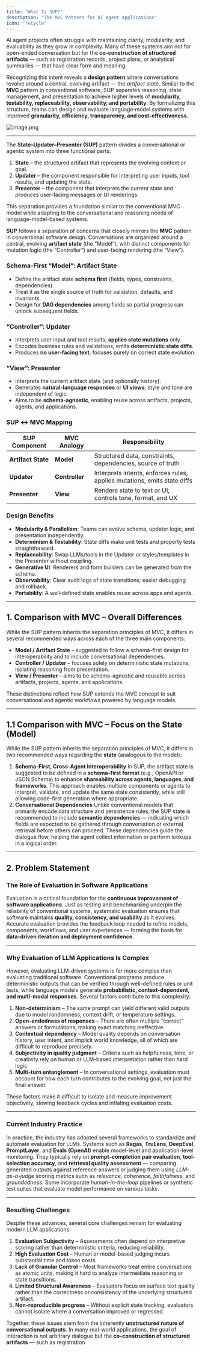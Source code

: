 ```yaml
---
title: "What Is SUP?"
description: "The MVC Pattern for AI Agent Applications"
icon: "recycle"
---
```


AI agent projects often struggle with maintaining clarity, modularity, and evaluability as they grow in complexity. Many of these systems aim not for open-ended conversation but for the **co‑construction of structured artifacts** — such as registration records, project plans, or analytical summaries — that have clear form and meaning.

Recognizing this intent reveals a **design pattern** where conversations revolve around a central, evolving artifact — the _artifact state_. Similar to the **MVC** pattern in conventional software, SUP separates reasoning, state management, and presentation to achieve higher levels of **modularity, testability, replaceability, observability, and portability**. By formalizing this structure, teams can design and evaluate language‑model systems with improved **granularity, efficiency, transparency, and cost‑effectiveness**.

![image.png](/images/image.png)

---

The **State–Updater–Presenter (SUP)** pattern divides a conversational or agentic system into three functional parts:

1. **State** – the structured artifact that represents the evolving context or goal.
2. **Updater** – the component responsible for interpreting user inputs, tool results, and updating the state.
3. **Presenter** – the component that interprets the current state and produces user-facing messages or UI renderings.

This separation provides a foundation similar to the conventional MVC model while adapting to the conversational and reasoning needs of language-model-based systems.

**SUP** follows a separation of concerns that closely mirrors the **MVC** pattern in conventional software design. Conversations are organized around a central, evolving **artifact state** (the “Model”), with distinct components for mutation logic (the “Controller”) and user-facing rendering (the “View”).

### Schema‑First “Model”: Artifact State

- Define the artifact state **schema first** (fields, types, constraints, dependencies).
- Treat it as the single source of truth for validation, defaults, and invariants.
- Design for **DAG dependencies** among fields so partial progress can unlock subsequent fields.

### “Controller”: Updater

- Interprets user input and tool results; **applies state mutations** only.
- Encodes business rules and validations; emits **deterministic state diffs**.
- Produces **no user‑facing text**; focuses purely on correct state evolution.

### “View”: Presenter

- Interprets the current artifact state (and optionally history).
- Generates **natural‑language responses** or **UI views**; style and tone are independent of logic.
- Aims to be **schema‑agnostic**, enabling reuse across artifacts, projects, agents, and applications.

### SUP ↔ MVC Mapping

| SUP Component      | MVC Analogy    | Responsibility                                                           |
| ------------------ | -------------- | ------------------------------------------------------------------------ |
| **Artifact State** | **Model**      | Structured data, constraints, dependencies, source of truth              |
| **Updater**        | **Controller** | Interprets intents, enforces rules, applies mutations, emits state diffs |
| **Presenter**      | **View**       | Renders state to text or UI; controls tone, format, and UX               |

### Design Benefits

- **Modularity & Parallelism**: Teams can evolve schema, updater logic, and presentation independently.
- **Determinism & Testability**: State diffs make unit tests and property tests straightforward.
- **Replaceability**: Swap LLMs/tools in the Updater or styles/templates in the Presenter without coupling.
- **Generative UI**: Renderers and form builders can be generated from the schema.
- **Observability**: Clear audit logs of state transitions; easier debugging and rollback.
- **Portability**: A well‑defined state enables reuse across apps and agents.

---

## 1. Comparison with MVC – Overall Differences

While the SUP pattern inherits the separation principles of MVC, it differs in several recommended ways across each of the three main components:

- **Model / Artifact State** – suggested to follow a schema-first design for interoperability and to include conversational dependencies.
- **Controller / Updater** – focuses solely on deterministic state mutations, isolating reasoning from presentation.
- **View / Presenter** – aims to be schema-agnostic and reusable across artifacts, projects, agents, and applications.

These distinctions reflect how SUP extends the MVC concept to suit conversational and agentic workflows powered by language models.

---

## 1.1 Comparison with MVC – Focus on the State (Model)

While the SUP pattern inherits the separation principles of MVC, it differs in two recommended ways regarding the **state** (analogous to the model):

1. **Schema-First, Cross-Agent Interoperability** In SUP, the artifact state is suggested to be defined in a **schema-first format** (e.g., OpenAPI or JSON Schema) to enhance **shareability across agents, languages, and frameworks**. This approach enables multiple components or agents to interpret, validate, and update the same state consistently, while still allowing code-first generation where appropriate.
2. **Conversational Dependencies** Unlike conventional models that primarily encode data structure and persistence rules, the SUP state is recommended to include **semantic dependencies** — indicating which fields are expected to be gathered through conversation or external retrieval before others can proceed. These dependencies guide the dialogue flow, helping the agent collect information or perform lookups in a logical order.

---

## 2. Problem Statement

### The Role of Evaluation in Software Applications

Evaluation is a critical foundation for the **continuous improvement of software applications**. Just as testing and benchmarking underpin the reliability of conventional systems, systematic evaluation ensures that software maintains **quality, consistency, and usability** as it evolves. Accurate evaluation provides the feedback loop needed to refine models, components, workflows, and user experiences — forming the basis for **data-driven iteration and deployment confidence**.

---

### Why Evaluation of LLM Applications Is Complex

However, evaluating LLM-driven systems is far more complex than evaluating traditional software. Conventional programs produce deterministic outputs that can be verified through well-defined rules or unit tests, while language models generate **probabilistic, context-dependent, and multi-modal responses**. Several factors contribute to this complexity:

1. **Non-determinism** – The same prompt can yield different valid outputs due to model randomness, context drift, or temperature settings.
2. **Open-endedness of responses** – There are often multiple “correct” answers or formulations, making exact matching ineffective.
3. **Contextual dependency** – Model quality depends on conversation history, user intent, and implicit world knowledge, all of which are difficult to reproduce precisely.
4. **Subjectivity in quality judgment** – Criteria such as helpfulness, tone, or creativity rely on human or LLM-based interpretation rather than hard logic.
5. **Multi-turn entanglement** – In conversational settings, evaluation must account for how each turn contributes to the evolving goal, not just the final answer.

These factors make it difficult to isolate and measure improvement objectively, slowing feedback cycles and inflating evaluation costs.

---

### Current Industry Practice

In practice, the industry has adopted several frameworks to standardize and automate evaluation for LLMs. Systems such as **Ragas**, **TruLens**, **DeepEval**, **PromptLayer**, and **Evals (OpenAI)** enable model-level and application-level monitoring. They typically rely on **prompt–completion pair evaluation**, **tool-selection accuracy**, and **retrieval quality assessment** — comparing generated outputs against reference answers or judging them using _LLM-as-a-judge_ scoring metrics such as _relevance_, _coherence_, _faithfulness_, and _groundedness_. Some incorporate _human-in-the-loop_ pipelines or synthetic test suites that evaluate model performance on various tasks.

---

### Resulting Challenges

Despite these advances, several core challenges remain for evaluating modern LLM applications:

1. **Evaluation Subjectivity** – Assessments often depend on interpretive scoring rather than deterministic criteria, reducing reliability.
2. **High Evaluation Cost** – Human or model-based judging incurs substantial time and token costs.
3. **Lack of Granular Control** – Most frameworks treat entire conversations as atomic units, making it hard to analyze intermediate reasoning or state transitions.
4. **Limited Structural Awareness** – Evaluators focus on surface text quality rather than the correctness or consistency of the underlying structured artifact.
5. **Non-reproducible progress** – Without explicit state tracking, evaluators cannot isolate where a conversation improved or regressed.

Together, these issues stem from the inherently **unstructured nature of conversational outputs**. In many real-world applications, the goal of interaction is not arbitrary dialogue but the **co‑construction of structured artifacts** — such as registration